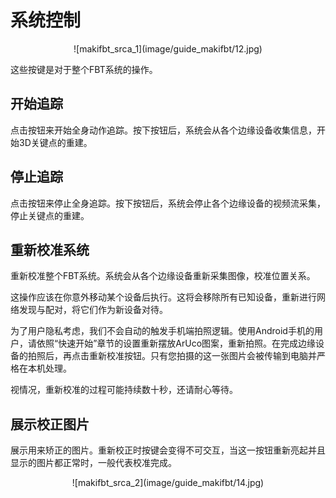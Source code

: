 # 系统控制

<center>![makifbt_srca_1](image/guide_makifbt/12.jpg)</center>

这些按键是对于整个FBT系统的操作。

## 开始追踪

点击按钮来开始全身动作追踪。按下按钮后，系统会从各个边缘设备收集信息，开始3D关键点的重建。

## 停止追踪

点击按钮来停止全身追踪。按下按钮后，系统会停止各个边缘设备的视频流采集，停止关键点的重建。

## 重新校准系统

重新校准整个FBT系统。系统会从各个边缘设备重新采集图像，校准位置关系。

这操作应该在你意外移动某个设备后执行。这将会移除所有已知设备，重新进行网络发现与配对，将它们作为新设备对待。

为了用户隐私考虑，我们不会自动的触发手机端拍照逻辑。使用Android手机的用户，请依照“快速开始”章节的设置重新摆放ArUco图案，重新拍照。在完成边缘设备的拍照后，再点击重新校准按钮。只有您拍摄的这一张图片会被传输到电脑并严格在本机处理。

视情况，重新校准的过程可能持续数十秒，还请耐心等待。

## 展示校正图片

展示用来矫正的图片。重新校正时按键会变得不可交互，当这一按钮重新亮起并且显示的图片都正常时，一般代表校准完成。

<center>![makifbt_srca_2](image/guide_makifbt/14.jpg)</center>